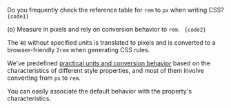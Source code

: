 
Do you frequently check the reference table for `rem` to `px` when writing CSS?
<Code lang="html">
    {code1}
</Code>

(o) Measure in pixels and rely on conversion behavior to `rem`. <Dropped p1={code1} p2={code2} target="class" />
<Code lang="html">
    {code2}
</Code>

The `48` without specified units is translated to pixels and is converted to a browser-friendly `2rem` when generating CSS rules.

We've predefined [practical units and conversion behavior](/guide/syntax#default-reference) based on the characteristics of different style properties, and most of them involve converting from `px` to `rem`.

You can easily associate the default behavior with the property's characteristics.